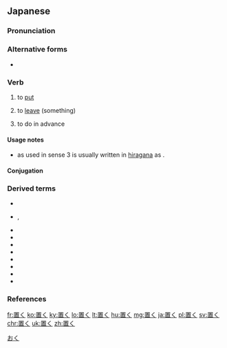 ==Japanese==
{{ja-kanjitab|yomi=k|お}}

===Pronunciation===
{{ja-pron|yomi=k|おく|acc=0|acc_ref=SMK2,NHK|acc2=2|acc2_ref=SMK5}}

===Alternative forms===
* {{ja-l|措く}}

===Verb===
{{ja-verb|type=1|おく}}

# to [[put]]
#: {{ja-usex|俺の机には'''置く'''な。|おれ の つくえ に は '''おく''' な。|Don't even think about '''putting''' it on my desk!}}
# to [[leave]] (something)
#: {{ja-usex|私を一人にして'''おいて'''ください。|わたし を ひとり に して '''おいて''' ください。|Please '''leave''' me alone.}}
# {{lb|ja|following a て-form verb}} to do in advance
#: {{ja-usex|目を開けて'''おく'''のよ。|め を あけて '''おく''' の よ。|Keep your eyes open.}}

====Usage notes====
* {{lang|ja|置く}} as used in sense 3 is usually written in [[hiragana]] as {{ja-l|おく}}.

====Conjugation====
{{ja-go-ku|お}}

===Derived terms===
{{der-top}}
* {{l|ja|置き忘れる}}
* {{l|ja|言い置く}}, {{l|ja|言置く}}
* {{l|ja|一目置く}}
* {{l|ja|聞き置く}}
* {{l|ja|差し置く}}
* {{l|ja|扠置く}}
* {{l|ja|据え置く}}
* {{l|ja|捨て置く}}
* {{l|ja|留め置く}}
* {{l|ja|にして置く}}
{{der-bottom}}

===References===
<references/>

[[Category:Japanese basic words|おく]]

[[fr:置く]]
[[ko:置く]]
[[ky:置く]]
[[lo:置く]]
[[lt:置く]]
[[hu:置く]]
[[mg:置く]]
[[ja:置く]]
[[pl:置く]]
[[sv:置く]]
[[chr:置く]]
[[uk:置く]]
[[zh:置く]]